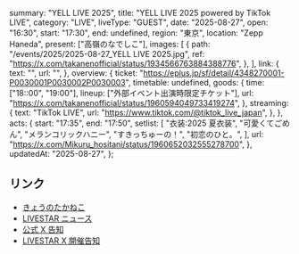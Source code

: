   summary: "YELL LIVE 2025",
  title: "YELL LIVE 2025 powered by TikTok LIVE",
  category: "LIVE",
  liveType: "GUEST",
  date: "2025-08-27",
  open: "16:30",
  start: "17:30",
  end: undefined,
  region: "東京",
  location: "Zepp Haneda",
  present: ["高嶺のなでしこ"],
  images: [
    {
      path: "/events/2025/2025-08-27_YELL LIVE 2025.jpg",
      ref: "https://x.com/takanenofficial/status/1934566763884388776",
    },
  ],
  link: {
    text: "",
    url: "",
  },
  overview: {
    ticket: "https://eplus.jp/sf/detail/4348270001-P0030001P0030002P0030003",
    timetable: undefined,
    goods: {
      time: ["18::00", "19:00"],
      lineup: ["外部イベント出演時限定チケット"],
      url: "https://x.com/takanenofficial/status/1960594049733419274",
    },
    streaming: {
      text: "TikTok LIVE",
      url: "https://www.tiktok.com/@tiktok_live_japan",
    },
  },
  acts: {
    start: "17:35",
    end: "17:50",
    setlist: [
      "衣装:2025 夏衣装",
      "可愛くてごめん",
      "メランコリックハニー",
      "すきっちゅーの！",
      "初恋のひと。",
    ],
    url: "https://x.com/Mikuru_hositani/status/1960652032555278700",
  },
  updatedAt: "2025-08-27",
};

## リンク

- [きょうのたかねこ](https://x.com/takanenofficial/status/1960594049733419274)
- [LIVESTAR ニュース](https://avex.jp/livestar/?p=13063)
- [公式 X 告知](https://x.com/takanenofficial/status/1934566763884388776)
- [LIVESTAR X 開催告知](https://x.com/LIVESTARinc/status/1934460930433446204)
